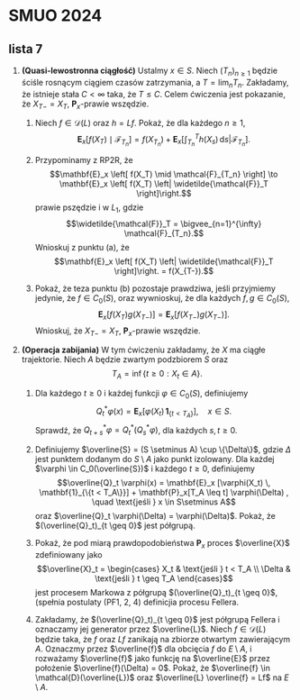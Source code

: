 # SMUO 2024

## lista 7

1.  **(Quasi-lewostronna ciągłość)** Ustalmy $x \in S$. Niech
    $(T_n)_{n \geq 1}$ będzie ściśle rosnącym ciągiem czasów
    zatrzymania, a $T = \lim_{n} T_n$. Zakładamy, że istnieje stała
    $C < \infty$ taka, że $T \leq C$. Celem ćwiczenia jest pokazanie, że
    $X_{T-} = X_T$, $\mathbf{P}_x$-prawie wszędzie.

    1.  Niech $f \in \mathcal{D}(L)$ oraz $h = Lf$. Pokaż, że dla
        każdego $n \geq 1$,
        $$\mathbf{E}_x \left[ f(X_T) \mid \mathcal{F}_{T_n} \right] 
                            = f(X_{T_n}) + 
                            \mathbf{E}_x \left[ \int_{T_n}^T h(X_s) \, \mathrm{d}s \Big| 
                            \mathcal{F}_{T_n} \right].$$

    2.  Przypominamy z RP2R, że
        $$\mathbf{E}_x \left[ f(X_T) \mid \mathcal{F}_{T_n} \right] 
                            \to \mathbf{E}_x \left[ f(X_T) \left|
                            \widetilde{\mathcal{F}}_T \right]\right.$$
        prawie pszędzie i w $L_1$, gdzie $$\widetilde{\mathcal{F}}_T = 
                            \bigvee_{n=1}^{\infty} \mathcal{F}_{T_n}.$$
        Wnioskuj z punktu (a), że $$\mathbf{E}_x \left[ f(X_T) \left| 
                            \widetilde{\mathcal{F}}_T \right]\right. = f(X_{T-}).$$

    3.  Pokaż, że teza punktu (b) pozostaje prawdziwa, jeśli przyjmiemy
        jedynie, że $f \in C_0(S)$, oraz wywnioskuj, że dla każdych
        $f, g \in C_0(S)$,
        $$\mathbf{E}_x \left[ f(X_T) g(X_{T-}) \right] 
                            = \mathbf{E}_x \left[ f(X_{T-}) g(X_{T-}) \right].$$
        Wnioskuj, że $X_{T-} = X_T$, $\mathbf{P}_x$-prawie wszędzie.

2.  **(Operacja zabijania)** W tym ćwiczeniu zakładamy, że $X$ ma ciągłe
    trajektorie. Niech $A$ będzie zwartym podzbiorem $S$ oraz
    $$T_A = \inf \{ t \geq 0 : X_t \in A \}.$$

    1.  Dla każdego $t \geq 0$ i każdej funkcji $\varphi \in C_0(S)$,
        definiujemy $$Q_t^* \varphi(x) = 
                        \mathbf{E}_x [\varphi(X_t) \, \mathbf{1}_{\{t < T_A\}}] , \quad x \in S.$$
        Sprawdź, że $Q_{t+s}^* \varphi = Q_t^*(Q_s^* \varphi)$, dla
        każdych $s, t \geq 0$.

    2.  Definiujemy $\overline{S} = (S \setminus A) \cup \{\Delta\}$,
        gdzie $\Delta$ jest punktem dodanym do $S \setminus A$ jako
        punkt izolowany. Dla każdej $\varphi \in C_0(\overline{S})$ i
        każdego $t \geq 0$, definiujemy $$\overline{Q}_t \varphi(x) 
                        = \mathbf{E}_x [\varphi(X_t) \, \mathbf{1}_{\{t < T_A\}}] + 
                        \mathbf{P}_x[T_A \leq t] \varphi(\Delta) , 
                        \quad \text{jeśli } x \in S\setminus A$$ oraz
        $\overline{Q}_t \varphi(\Delta) = \varphi(\Delta)$. Pokaż, że
        $(\overline{Q}_t)_{t \geq 0}$ jest półgrupą.

    3.  Pokaż, że pod miarą prawdopodobieństwa $\mathbf{P}_x$ proces
        $\overline{X}$ zdefiniowany jako $$\overline{X}_t = 
            \begin{cases} 
              X_t & \text{jeśli } t < T_A \\ 
              \Delta & \text{jeśli } t \geq T_A 
            \end{cases}$$ jest procesem Markowa z półgrupą
        $(\overline{Q}_t)_{t \geq 0}$, (spełnia postulaty (PF1, 2, 4)
        definicjia procesu Fellera.

    4.  Zakładamy, że $(\overline{Q}_t)_{t \geq 0}$ jest półgrupą
        Fellera i oznaczamy jej generator przez $\overline{L}$. Niech
        $f \in \mathcal{D}(L)$ będzie taka, że $f$ oraz $Lf$ zanikają na
        zbiorze otwartym zawierającym $A$. Oznaczmy przez $\overline{f}$
        dla obcięcia $f$ do $E \setminus A$, i rozważamy $\overline{f}$
        jako funkcję na $\overline{E}$ przez położenie
        $\overline{f}(\Delta) = 0$. Pokaż, że
        $\overline{f} \in \mathcal{D}(\overline{L})$ oraz
        $\overline{L} \overline{f} = Lf$ na $E \setminus A$.

<!--chapter:end:smso_2024_lista7.md-->

